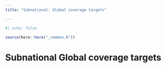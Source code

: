 ```yaml
---
title: "Subnational: Global coverage targets"

---
```

```r
#| echo: false

source(here::here("_common.R"))
```

# Subnational Global coverage targets
